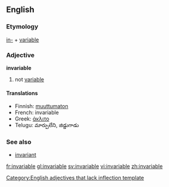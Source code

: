 ==English==
=== Etymology ===
[[in-]] + [[variable]]

=== Adjective ===
'''invariable'''

# not [[variable]]

==== Translations ====
*Finnish: [[muuttumaton]]
*French: invariable
*Greek: [[άκλιτο]]
*Telugu: మార్పులేని, జిడ్డుగాడు

===See also===
*[[invariant]]<!-- or is it a synonym? -->

[[Category:English adjectives that lack inflection template]]

[[fr:invariable]]
[[gl:invariable]]
[[sv:invariable]]
[[vi:invariable]]
[[zh:invariable]]